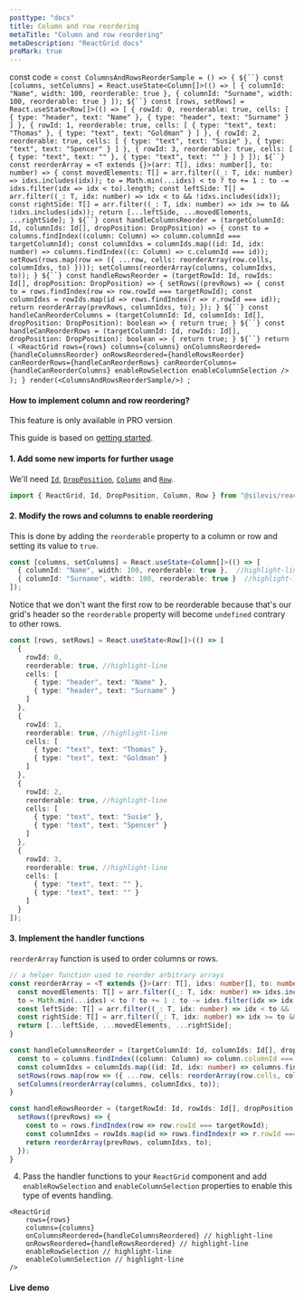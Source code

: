 ```yaml
---
posttype: "docs"
title: Column and row reordering
metaTitle: "Column and row reordering"
metaDescription: "ReactGrid docs"
proMark: true
---
```

const code = `const ColumnsAndRowsReorderSample = () => {
  ${``}
  const [columns, setColumns] = React.useState<Column[]>(() => [
    { columnId: "Name", width: 100, reorderable: true },
    { columnId: "Surname", width: 100, reorderable: true }
  ]);
  ${``}
  const [rows, setRows] = React.useState<Row[]>(() => [
    {
      rowId: 0,
      reorderable: true,
      cells: [
        { type: "header", text: "Name" },
        { type: "header", text: "Surname" }
      ]
    },
    {
      rowId: 1,
      reorderable: true,
      cells: [
        { type: "text", text: "Thomas" },
        { type: "text", text: "Goldman" }
      ]
    },
    {
      rowId: 2,
      reorderable: true,
      cells: [
        { type: "text", text: "Susie" },
        { type: "text", text: "Spencer" }
      ]
    },
    {
      rowId: 3,
      reorderable: true,
      cells: [
        { type: "text", text: "" },
        { type: "text", text: "" }
      ]
    }
  ]);
  ${``}
  const reorderArray = <T extends {}>(arr: T[], idxs: number[], to: number) => {
    const movedElements: T[] = arr.filter((_: T, idx: number) => idxs.includes(idx));
    to = Math.min(...idxs) < to ? to += 1 : to -= idxs.filter(idx => idx < to).length;
    const leftSide: T[] = arr.filter((_: T, idx: number) => idx < to && !idxs.includes(idx));
    const rightSide: T[] = arr.filter((_: T, idx: number) => idx >= to && !idxs.includes(idx));
    return [...leftSide, ...movedElements, ...rightSide];
  }
  ${``}
  const handleColumnsReorder = (targetColumnId: Id, columnIds: Id[], dropPosition: DropPosition) => {
    const to = columns.findIndex((column: Column) => column.columnId === targetColumnId);
    const columnIdxs = columnIds.map((id: Id, idx: number) => columns.findIndex((c: Column) => c.columnId === id));
    setRows(rows.map(row => ({ ...row, cells: reorderArray(row.cells, columnIdxs, to) })));
    setColumns(reorderArray(columns, columnIdxs, to));
  }
  ${``}
  const handleRowsReorder = (targetRowId: Id, rowIds: Id[], dropPosition: DropPosition) => {
    setRows((prevRows) => {
      const to = rows.findIndex(row => row.rowId === targetRowId);
      const columnIdxs = rowIds.map(id => rows.findIndex(r => r.rowId === id));
      return reorderArray(prevRows, columnIdxs, to);
    });
  }
  ${``}
  const handleCanReorderColumns = (targetColumnId: Id, columnIds: Id[], dropPosition: DropPosition): boolean => {
    return true;
  }
  ${``}
  const handleCanReorderRows = (targetColumnId: Id, rowIds: Id[], dropPosition: DropPosition): boolean => {
    return true;
  }
  ${``}
  return (
    <ReactGrid
      rows={rows}
      columns={columns}
      onColumnsReordered={handleColumnsReorder}
      onRowsReordered={handleRowsReorder}
      canReorderRows={handleCanReorderRows}
      canReorderColumns={handleCanReorderColumns}
      enableRowSelection
      enableColumnSelection
    />
  );
}
render(<ColumnsAndRowsReorderSample/>)
`;

#### How to implement column and row reordering?

<Alert color="primary">
	<i class="fas fa-exclamation-circle pr-3"></i>
	This feature is only available in PRO version
</Alert>

This guide is based on [getting started](/docs/3.0/1-getting-started/).

#### 1. Add some new imports for further usage

We'll need [`Id`](/docs/3.0/7-api/1-types/4-id/), [`DropPosition`](/docs/3.0/7-api/1-types/5-drop-position/), 
[`Column`](/docs/3.0/7-api/0-interfaces/3-column/) and [`Row`](/docs/3.0/7-api/0-interfaces/2-row/).

```ts
import { ReactGrid, Id, DropPosition, Column, Row } from "@silevis/reactgrid";  //highlight-line
```

#### 2. Modify the rows and columns to enable reordering

This is done by adding the `reorderable` property to a column or row and setting its value to `true`.

```ts
const [columns, setColumns] = React.useState<Column[]>(() => [
  { columnId: "Name", width: 100, reorderable: true },  //highlight-line
  { columnId: "Surname", width: 100, reorderable: true }  //highlight-line
]);
```

Notice that we don't want the first row to be reorderable because that's our grid's header so the `reorderable` 
property will become `undefined` contrary to other rows.

```ts
const [rows, setRows] = React.useState<Row[]>(() => [
  {
    rowId: 0,
    reorderable: true, //highlight-line
    cells: [
      { type: "header", text: "Name" },
      { type: "header", text: "Surname" }
    ]
  },
  {
    rowId: 1,
    reorderable: true, //highlight-line
    cells: [
      { type: "text", text: "Thomas" },
      { type: "text", text: "Goldman" }
    ]
  },
  {
    rowId: 2,
    reorderable: true, //highlight-line
    cells: [
      { type: "text", text: "Susie" },
      { type: "text", text: "Spencer" }
    ]
  },
  {
    rowId: 3,
    reorderable: true, //highlight-line
    cells: [
      { type: "text", text: "" },
      { type: "text", text: "" }
    ]
  }
]);
```

#### 3. Implement the handler functions

`reorderArray` function is used to order columns or rows. 

```ts
// a helper function used to reorder arbitrary arrays
const reorderArray = <T extends {}>(arr: T[], idxs: number[], to: number) => {
  const movedElements: T[] = arr.filter((_: T, idx: number) => idxs.includes(idx));
  to = Math.min(...idxs) < to ? to += 1 : to -= idxs.filter(idx => idx < to).length;
  const leftSide: T[] = arr.filter((_: T, idx: number) => idx < to && !idxs.includes(idx));
  const rightSide: T[] = arr.filter((_: T, idx: number) => idx >= to && !idxs.includes(idx));
  return [...leftSide, ...movedElements, ...rightSide];
}

const handleColumnsReorder = (targetColumnId: Id, columnIds: Id[], dropPosition: DropPosition) => {
  const to = columns.findIndex((column: Column) => column.columnId === targetColumnId);
  const columnIdxs = columnIds.map((id: Id, idx: number) => columns.findIndex((c: Column) => c.columnId === id));
  setRows(rows.map(row => ({ ...row, cells: reorderArray(row.cells, columnIdxs, to) })));
  setColumns(reorderArray(columns, columnIdxs, to));
}

const handleRowsReorder = (targetRowId: Id, rowIds: Id[], dropPosition: DropPosition) => {
  setRows((prevRows) => {
    const to = rows.findIndex(row => row.rowId === targetRowId);
    const columnIdxs = rowIds.map(id => rows.findIndex(r => r.rowId === id));
    return reorderArray(prevRows, columnIdxs, to);
  });
}
```

4. Pass the handler functions to your `ReactGrid` component and add `enableRowSelection` and `enableColumnSelection` properties to
enable this type of events handling.

```tsx
<ReactGrid
	rows={rows}
	columns={columns}
	onColumnsReordered={handleColumnsReordered} // highlight-line
	onRowsReordered={handleRowsReordered} // highlight-line
	enableRowSelection // highlight-line
	enableColumnSelection // highlight-line
/>
```

#### Live demo

<LiveCode 
  code={code}
  title='Column and row reordering live demo'
  noInline={true}
/> 